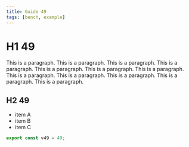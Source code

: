 ```yaml
---
title: Guide 49
tags: [bench, example]
---
```


# H1 49

This is a paragraph. This is a paragraph. This is a paragraph. This is a paragraph. This is a paragraph. This is a paragraph. This is a paragraph. This is a paragraph. This is a paragraph. This is a paragraph. This is a paragraph. This is a paragraph. 

## H2 49

- item A
- item B
- item C

```ts
export const v49 = 49;
```